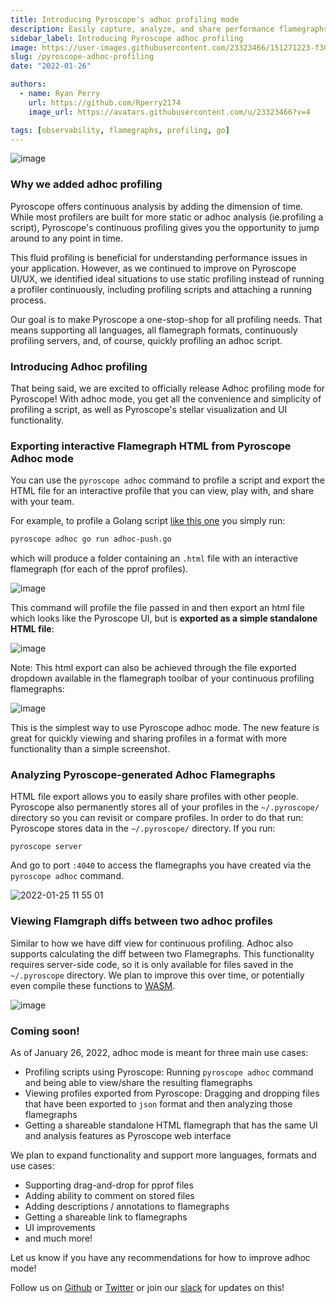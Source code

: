 ```yaml
---
title: Introducing Pyroscope's adhoc profiling mode
description: Easily capture, analyze, and share performance flamegraphs
sidebar_label: Introducing Pyroscope adhoc profiling
image: https://user-images.githubusercontent.com/23323466/151271223-f308890a-8e32-42f6-ab2a-b78178e869da.png
slug: /pyroscope-adhoc-profiling
date: "2022-01-26"

authors:
  - name: Ryan Perry
    url: https://github.com/Rperry2174
    image_url: https://avatars.githubusercontent.com/u/23323466?v=4

tags: [observability, flamegraphs, profiling, go]
---
```


![image](https://user-images.githubusercontent.com/23323466/151271223-f308890a-8e32-42f6-ab2a-b78178e869da.png)


### Why we added adhoc profiling

Pyroscope offers continuous analysis by adding the dimension of time. While most profilers are built for more static or adhoc analysis (ie.profiling a script), Pyroscope's continuous profiling gives you the opportunity to jump around to any point in time. 

This fluid profiling is beneficial for understanding performance issues in your application. However, as we continued to improve on Pyroscope UI/UX, we identified ideal situations to use static profiling instead of running a profiler continuously, including profiling scripts and attaching a running process.

Our goal is to make Pyroscope a one-stop-shop for all profiling needs. That means supporting all languages, all flamegraph formats, continuously profiling servers, and, of course, quickly profiling an adhoc script.

### Introducing Adhoc profiling

That being said, we are excited to officially release Adhoc profiling mode for Pyroscope! With adhoc mode, you get all the convenience and simplicity of profiling a script, as well as Pyroscope's stellar visualization and UI functionality.


### Exporting interactive Flamegraph HTML from Pyroscope Adhoc mode

You can use the `pyroscope adhoc` command to profile a script and export the HTML file for an interactive profile that you can view, play with, and share with your team.


For example, to profile a Golang script [like this one](https://github.com/pyroscope-io/pyroscope/blob/main/examples/adhoc/adhoc-push.go) you simply run:

```sh
pyroscope adhoc go run adhoc-push.go
```
which will produce a folder containing an `.html` file with an interactive flamegraph (for each of the pprof profiles).

![image](https://user-images.githubusercontent.com/23323466/151047215-4cce89a1-4403-48c6-92b0-b6f1291af7c5.png)

This command will profile the file passed in and then export an html file which looks like the Pyroscope UI, but is **exported as a simple standalone HTML file**:

![image](https://user-images.githubusercontent.com/23323466/151047638-f79db7c0-945e-4862-9c34-1654c89782fa.png)

Note: This html export can also be achieved through the file exported dropdown available in the flamegraph toolbar of your continuous profiling flamegraphs:

![image](https://user-images.githubusercontent.com/23323466/151273431-701f0fe4-4031-467e-8c13-189482771493.png)

This is the simplest way to use Pyroscope adhoc mode. The new feature is great for quickly viewing and sharing profiles in a format with more functionality than a simple screenshot. 

### Analyzing Pyroscope-generated Adhoc Flamegraphs
HTML file export allows you to easily share profiles with other people. Pyroscope also permanently stores all of your profiles in the `~/.pyroscope/` directory so you can revisit or compare profiles. In order to do that run:
Pyroscope stores data in the `~/.pyroscope/` directory. If you run:
```
pyroscope server
```
And go to port `:4040` to access the flamegraphs you have created via the `pyroscope adhoc` command.

![2022-01-25 11 55 01](https://user-images.githubusercontent.com/23323466/151049856-f2388755-97ca-40e7-9af7-ba6f374f1b89.gif)


### Viewing Flamgraph diffs between two adhoc profiles
Similar to how we have diff view for continuous profiling. Adhoc also supports calculating the diff between two Flamegraphs. 
This functionality requires server-side code, so it is only available for files saved in the `~/.pyroscope` directory. We plan to improve this over time, or potentially even compile these functions to [WASM](https://github.com/pyroscope-io/pyroscope/pull/571). 

![image](https://user-images.githubusercontent.com/23323466/151269754-fb1f8c1c-8a0b-48bc-9566-e860e7e08f8c.png)

### Coming soon!
As of January 26, 2022, adhoc mode is meant for three main use cases:
- Profiling scripts using Pyroscope: Running `pyroscope adhoc` command and being able to view/share the resulting flamegraphs
- Viewing profiles exported from Pyroscope: Dragging and dropping files that have been exported to `json` format and then analyzing those flamegraphs
- Getting a shareable standalone HTML flamegraph that has the same UI and analysis features as Pyroscope web interface

We plan to expand functionality and support more languages, formats and use cases:
- Supporting drag-and-drop for pprof files
- Adding ability to comment on stored files
- Adding descriptions / annotations to flamegraphs
- Getting a shareable link to flamegraphs
- UI improvements
- and much more! 

Let us know if you have any recommendations for how to improve adhoc mode!

Follow us on [Github](https://github.com/pyroscope-io/pyroscope) or [Twitter](https://twitter.com/PyroscopeIO) or join our [slack](https://pyroscope.io/slack) for updates on this!
